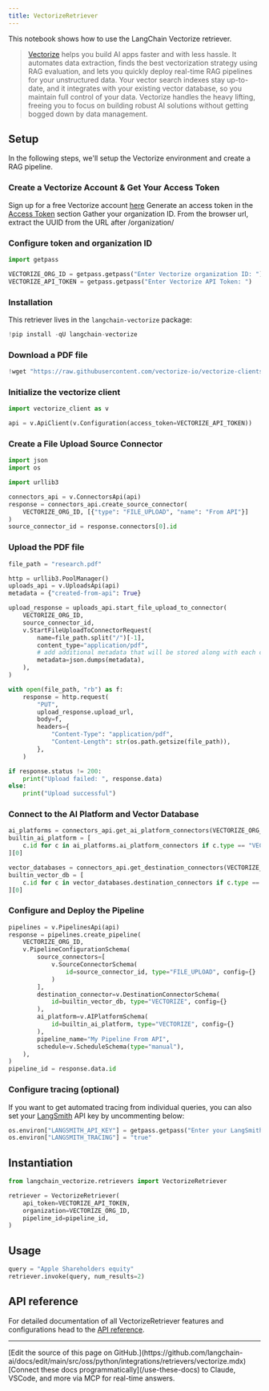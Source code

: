 ```yaml
---
title: VectorizeRetriever
---
```


This notebook shows how to use the LangChain Vectorize retriever.

> [Vectorize](https://vectorize.io/) helps you build AI apps faster and with less hassle.
> It automates data extraction, finds the best vectorization strategy using RAG evaluation,
> and lets you quickly deploy real-time RAG pipelines for your unstructured data.
> Your vector search indexes stay up-to-date, and it integrates with your existing vector database,
> so you maintain full control of your data.
> Vectorize handles the heavy lifting, freeing you to focus on building robust AI solutions without getting bogged down by data management.

## Setup

In the following steps, we'll setup the Vectorize environment and create a RAG pipeline.

### Create a Vectorize Account & Get Your Access Token

Sign up for a free Vectorize account [here](https://platform.vectorize.io/)
Generate an access token in the [Access Token](https://docs.vectorize.io/rag-pipelines/retrieval-endpoint#access-tokens) section
Gather your organization ID. From the browser url, extract the UUID from the URL after /organization/

### Configure token and organization ID

```python
import getpass

VECTORIZE_ORG_ID = getpass.getpass("Enter Vectorize organization ID: ")
VECTORIZE_API_TOKEN = getpass.getpass("Enter Vectorize API Token: ")
```

### Installation

This retriever lives in the `langchain-vectorize` package:

```python
!pip install -qU langchain-vectorize
```

### Download a PDF file

```python
!wget "https://raw.githubusercontent.com/vectorize-io/vectorize-clients/refs/tags/python-0.1.3/tests/python/tests/research.pdf"
```

### Initialize the vectorize client

```python
import vectorize_client as v

api = v.ApiClient(v.Configuration(access_token=VECTORIZE_API_TOKEN))
```

### Create a File Upload Source Connector

```python
import json
import os

import urllib3

connectors_api = v.ConnectorsApi(api)
response = connectors_api.create_source_connector(
    VECTORIZE_ORG_ID, [{"type": "FILE_UPLOAD", "name": "From API"}]
)
source_connector_id = response.connectors[0].id
```

### Upload the PDF file

```python
file_path = "research.pdf"

http = urllib3.PoolManager()
uploads_api = v.UploadsApi(api)
metadata = {"created-from-api": True}

upload_response = uploads_api.start_file_upload_to_connector(
    VECTORIZE_ORG_ID,
    source_connector_id,
    v.StartFileUploadToConnectorRequest(
        name=file_path.split("/")[-1],
        content_type="application/pdf",
        # add additional metadata that will be stored along with each chunk in the vector database
        metadata=json.dumps(metadata),
    ),
)

with open(file_path, "rb") as f:
    response = http.request(
        "PUT",
        upload_response.upload_url,
        body=f,
        headers={
            "Content-Type": "application/pdf",
            "Content-Length": str(os.path.getsize(file_path)),
        },
    )

if response.status != 200:
    print("Upload failed: ", response.data)
else:
    print("Upload successful")
```

### Connect to the AI Platform and Vector Database

```python
ai_platforms = connectors_api.get_ai_platform_connectors(VECTORIZE_ORG_ID)
builtin_ai_platform = [
    c.id for c in ai_platforms.ai_platform_connectors if c.type == "VECTORIZE"
][0]

vector_databases = connectors_api.get_destination_connectors(VECTORIZE_ORG_ID)
builtin_vector_db = [
    c.id for c in vector_databases.destination_connectors if c.type == "VECTORIZE"
][0]
```

### Configure and Deploy the Pipeline

```python
pipelines = v.PipelinesApi(api)
response = pipelines.create_pipeline(
    VECTORIZE_ORG_ID,
    v.PipelineConfigurationSchema(
        source_connectors=[
            v.SourceConnectorSchema(
                id=source_connector_id, type="FILE_UPLOAD", config={}
            )
        ],
        destination_connector=v.DestinationConnectorSchema(
            id=builtin_vector_db, type="VECTORIZE", config={}
        ),
        ai_platform=v.AIPlatformSchema(
            id=builtin_ai_platform, type="VECTORIZE", config={}
        ),
        pipeline_name="My Pipeline From API",
        schedule=v.ScheduleSchema(type="manual"),
    ),
)
pipeline_id = response.data.id
```

### Configure tracing (optional)

If you want to get automated tracing from individual queries, you can also set your [LangSmith](https://docs.smith.langchain.com/) API key by uncommenting below:

```python
os.environ["LANGSMITH_API_KEY"] = getpass.getpass("Enter your LangSmith API key: ")
os.environ["LANGSMITH_TRACING"] = "true"
```

## Instantiation

```python
from langchain_vectorize.retrievers import VectorizeRetriever

retriever = VectorizeRetriever(
    api_token=VECTORIZE_API_TOKEN,
    organization=VECTORIZE_ORG_ID,
    pipeline_id=pipeline_id,
)
```

## Usage

```python
query = "Apple Shareholders equity"
retriever.invoke(query, num_results=2)
```

## API reference

For detailed documentation of all VectorizeRetriever features and configurations head to the [API reference](https://python.langchain.com/api_reference/vectorize/langchain_vectorize.retrievers.VectorizeRetriever.html).

---

<Callout icon="pen-to-square" iconType="regular">
    [Edit the source of this page on GitHub.](https://github.com/langchain-ai/docs/edit/main/src/oss/python/integrations/retrievers/vectorize.mdx)
</Callout>
<Tip icon="terminal" iconType="regular">
    [Connect these docs programmatically](/use-these-docs) to Claude, VSCode, and more via MCP for    real-time answers.
</Tip>
